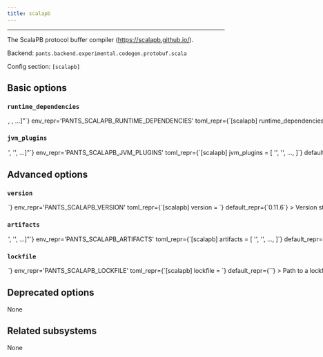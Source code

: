 ```yaml
---
title: scalapb
---
```



---

The ScalaPB protocol buffer compiler (https://scalapb.github.io/).

Backend: <span className="color--primary">`pants.backend.experimental.codegen.protobuf.scala`</span>

Config section: <span className="color--primary">`[scalapb]`</span>

<span className={styles.options}>

## Basic options

### `runtime_dependencies`

<Option
  cli_repr={`--scalapb-runtime-dependencies="[<target_option>, <target_option>, ...]"`}
  env_repr='PANTS_SCALAPB_RUNTIME_DEPENDENCIES'
  toml_repr={`[scalapb]
runtime_dependencies = [
    <target_option>,
    <target_option>,
    ...,
]`}
  default_repr={`[]`}
>

A list of addresses to `jvm_artifact` targets for the runtime dependencies needed for generated Scala code to work. For example, `['3rdparty/jvm:scalapb-runtime']`. These dependencies will be automatically added to every `protobuf_sources` target. At the very least, this option must be set to a `jvm_artifact` for the `com.thesamet.scalapb:scalapb-runtime_SCALAVER:0.11.6` runtime library.

</Option>

### `jvm_plugins`

<Option
  cli_repr={`--scalapb-jvm-plugins="['<str>', '<str>', ...]"`}
  env_repr='PANTS_SCALAPB_JVM_PLUGINS'
  toml_repr={`[scalapb]
jvm_plugins = [
    '<str>',
    '<str>',
    ...,
]`}
  default_repr={`[]`}
>

A list of JVM-based `protoc` plugins to invoke when generating Scala code from protobuf files. The format for each plugin specifier is `NAME=ARTIFACT` where NAME is the name of the plugin and ARTIFACT is either the address of a `jvm_artifact` target or the colon-separated Maven coordinate for the plugin&#x27;s jar artifact.

For example, to invoke the fs2-grpc protoc plugin, the following option would work: `--scalapb-jvm-plugins=fs2=org.typelevel:fs2-grpc-codegen_2.12:2.3.1`. (Note: you would also need to set --scalapb-runtime-dependencies appropriately to include the applicable runtime libraries for your chosen protoc plugins.)

</Option>

## Advanced options

### `version`

<Option
  cli_repr={`--scalapb-version=<str>`}
  env_repr='PANTS_SCALAPB_VERSION'
  toml_repr={`[scalapb]
version = <str>`}
  default_repr={`0.11.6`}
>

Version string for the tool. This is available for substitution in the `[scalapb].artifacts` option by including the string `{version}`.

</Option>

### `artifacts`

<Option
  cli_repr={`--scalapb-artifacts="['<str>', '<str>', ...]"`}
  env_repr='PANTS_SCALAPB_ARTIFACTS'
  toml_repr={`[scalapb]
artifacts = [
    '<str>',
    '<str>',
    ...,
]`}
  default_repr={`[\n  "com.thesamet.scalapb:scalapbc_2.13:{version}"\n]`}
>

Artifact requirements for this tool using specified as either the address of a `jvm_artifact` target or, alternatively, as a colon-separated Maven coordinates (e.g., group:name:version). For Maven coordinates, the string `{version}` version will be substituted with the value of the `[scalapb].version` option.

</Option>

### `lockfile`

<Option
  cli_repr={`--scalapb-lockfile=<str>`}
  env_repr='PANTS_SCALAPB_LOCKFILE'
  toml_repr={`[scalapb]
lockfile = <str>`}
  default_repr={`<default>`}
>

Path to a lockfile used for installing the tool.

Set to the string `<default>` to use a lockfile provided by Pants, so long as you have not changed the `--version` option. See https://github.com/pantsbuild/pants/blob/release_2.11.1/src/python/pants/backend/codegen/protobuf/scala/scalapbc.default.lockfile.txt for the default lockfile contents.

To use a custom lockfile, set this option to a file path relative to the build root, then run `/home/josh/work/scie-pants/dist/pants jvm-generate-lockfiles --resolve=scalapb`.

</Option>

## Deprecated options

None

## Related subsystems

None

</span>
